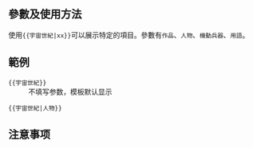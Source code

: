 <includeonly><!-- 在這裡加入模板的保護標識 --></includeonly><noinclude>{{Documentation subpage}}</noinclude>
<!-- 在本行下編輯模板說明 -->
== 參數及使用方法 ==
使用<code><nowiki>{{宇宙世紀|xx}}</nowiki></code>可以展示特定的項目。參數有<code>作品</code>、<code>人物</code>、<code>機動兵器</code>、<code>用語</code>。

== 範例 ==
; <code><nowiki>{{宇宙世紀}}</nowiki></code>
: 不填写参数，模板默认显示
{{宇宙世紀|state=expanded}}

; <code><nowiki>{{宇宙世紀|人物}}</nowiki></code>
{{宇宙世紀|人物|state=expanded}}
== 注意事项 ==
{{collapsible option}}

<includeonly>
<!-- 本行下加入模板的分類 -->

</includeonly>